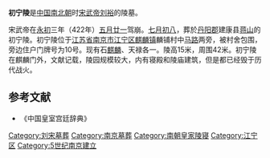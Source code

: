 {{文物保护单位
| 级别 = 全国
| 图片 = [[File:Chuning_-_eastern_qilin_-_P1060968.JPG|200px]]<br>宋武帝[[刘裕|刘裕]]初宁陵石刻
| 名称 = 南京[[南朝陵墓石刻|南朝陵墓石刻]]
| 子项 = 刘裕初宁陵石刻
| 编号 = 3-167
| 分类 = 石刻及其他
| 时代 = [[南朝|南朝]]
| 所在 = [[江苏省|江苏省]][[南京市|南京市]]
| 登录 = 1988年	
| Cat = 南京市全国重点文物保护单位
}}
'''初宁陵'''是[[中国|中国]][[南北朝|南北朝]]时[[刘裕|宋武帝刘裕]]的陵墓。

宋武帝在[[永初_(刘宋)|永初]]三年（422年）[[五月廿一|五月廿一]]驾崩。[[七月初八|七月初八]]，葬於[[丹阳郡|丹阳郡]]建康县[[蒋山|蒋山]]的初宁陵。初宁陵位于[[江苏省|江苏省]][[南京市|南京市]][[江宁区_(南京市)|江宁区]][[麒麟镇|麒麟镇]]麟铺村中[[马路|马路]]两旁，被村舍包围，旁边住户门牌号为10号。现有石[[麒麟|麒麟]]、天禄各一。陵高15米，周围42米。初宁陵在麒麟门外，文献记载，陵园规模较大，内有寝殿和陵庙建筑，但是都已经毁于历代战火。

==参考文献==
* 《中国皇室宫廷辞典》
{{江苏全国重点文物保护单位}}

{{Commons category|Chuning Tomb}}
[[Category:刘宋墓葬|Category:刘宋墓葬]]
[[Category:南京墓葬|Category:南京墓葬]]
[[Category:南朝皇家陵寝|Category:南朝皇家陵寝]]
[[Category:江宁区|Category:江宁区]]
[[Category:5世纪南京建立|Category:5世纪南京建立]]